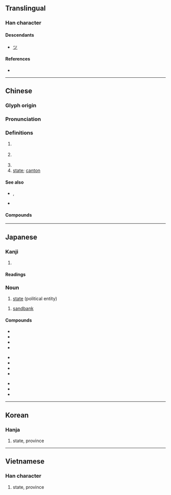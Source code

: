 {{also|川|洲}}
{{character info/new}}
==Translingual==

===Han character===
{{Han char|rn=47|rad=巛|as=03|sn=6|four=32000|canj=ILIL}}

====Descendants====
* [[ツ]]

====References====
* {{Han ref|kx=0324.010|dkj=08678|dj=0624.090|hdz=10046.030|uh=5DDE|ud=24030|bh=A67B|bd=42619}}

----

==Chinese==
{{zh-forms}}
{{zh-wp}}

===Glyph origin===
{{Han etym}}

===Pronunciation===
{{zh-pron
|m=zhōu
|ma=y
|m-s=
|c=zau1
|c-t=
|g=
|h=pfs=chû
|j=
|mb=ciú
|md=ciŭ
|mn=chiu
|mn-t=
|w=1tseu
|x=
|mc=y
|oc=y
|cat=n
}}

===Definitions===
{{zh-hanzi}}

# {{zh-obsolete}} {{zh-alt-form|洲|[[islet]] in a river}}
# {{lb|zh|historical|now still used in place names}} {{w|zhou (country subdivision)|zhou}} {{gloss|a type of historical political divisions of China, usually translated as [[prefecture]] or [[province]]}}
#: {{zh-x|^揚州|{{gloss|historical}} {{w|Yang Province}}; {{gloss|modern}} [[Yangzhou]]}}
# {{zh-short|自治州}}
# [[state]]; [[canton]] {{lb|zh|of some countries}}

====See also====
* {{zh-l|省份}}, {{zh-l|省|province}}
* {{zh-l|縣|county}}

====Compounds====
{{zh-der|一斛涼州|中州|中州音韻|中州韻|九州|伊利諾州|佛蒙特州|俄亥俄州|兗州|兗州八伯|冀州|加州|加州大學|北九州|南州冠冕|吉州窯|同州梆子|堪薩斯州|夏威夷州|奧勒岡州|密蘇里州|密西根州|岳州|州伯|州判|州同|州學|州官|州官放火|州牧|州立|州縣|州郡|州里|州長|州閭|常州|并州|并州剪|并州故鄉|幽州|廣州和約|廣州|廣州戲|廣州灣|廣州起義|徐州|徐州市|德州|惠州之役|愛達荷州|懷俄明州|揚州|揚州八怪|揚州夢|揚州彈詞|揚州清曲|揚州評話|揚州鶴|撞府沖州|撞府穿州|播州|新澤西州|方州|杭州|杭州灘簧|杭州灣|杭州評詞|杭州評話|柳州市|柳柳州|梁州|梧州|歐羅巴州|永州八記|汀州|江州司馬|江州車|汴州|泉州|泗州戲|洺州|湄州|湖州|滿州鄉|漳州|潮州|濟州島|灤州影|營州|猶他州|瓊州島|瓊州海峽|登瀛州|皇州|益州|磁州窯|神州|神州赤縣|神州陸沉|福州|福州戲|福州評話|紐約州|耀州窯|肯塔基州|膠州灣|荊州|蘇州|蘇州彈詞|蘇州片|蘇州評彈|蘭州|衝州撞府|袞州八伯|西州之痛|豫州|貴州|赤縣神州|跨州越郡|邠州|鄜州|鄭州|鈞州窯|錦州市|阿肯色州|雍州|雷州半島|青州從事|騎鶴揚州|黃州|瀛州|肅州|瓜州|沙州|隨州|衢州|襄州}}

{{zh-cat|Administrative divisions}}

----

==Japanese==

===Kanji===
{{ja-kanji|grade=3|rs=巛03}}

# {{defn|lang=ja|sort=巛03}}

====Readings====
{{ja-readings
|goon=す
|kanon=しゅう
|kun=す-, しま-
}}

===Noun===
{{ja-noun|しゅう}}

# [[state]] (political entity)

{{ja-noun|す}}

# [[sandbank]]

====Compounds====
{{top3}}
* {{ja-r|自治州|じちしゅう}}
* {{ja-r|道州制|どうしゅうせい}}
* {{ja-r|九州|^きゅうしゅう}}
* {{ja-r|本州|^ほんしゅう}}
{{mid3}}
* {{ja-r|欧州|^おう.しゅう}}
* {{ja-r|豪州|^ごうしゅう}}
* {{ja-r|備州|^びしゅう}}
* {{ja-r|満州|^まんしゅう}}
{{mid3}}
* {{ja-r|長州|ちょうしゅう}}
* {{ja-r|奥州|おうしゅう}}
* {{ja-r|座州|ざす}}
{{bottom}}

----

==Korean==

===Hanja===
{{ko-hanja|hangeul=[[주]]|mr=chu|y=cwu}}

# state, province

----

==Vietnamese==

===Han character===
{{vi-hantu|[[châu]], [[chu]]|rs=巛03}}

# state, province